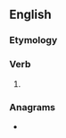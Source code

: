 ==English==

===Etymology===
{{suffix|en|moan|eth}}

===Verb===
{{head|en|verb form}}

# {{en-archaic third-person singular of|moan}}

===Anagrams===
* {{anagrams|en|Thomean|nathemo}}